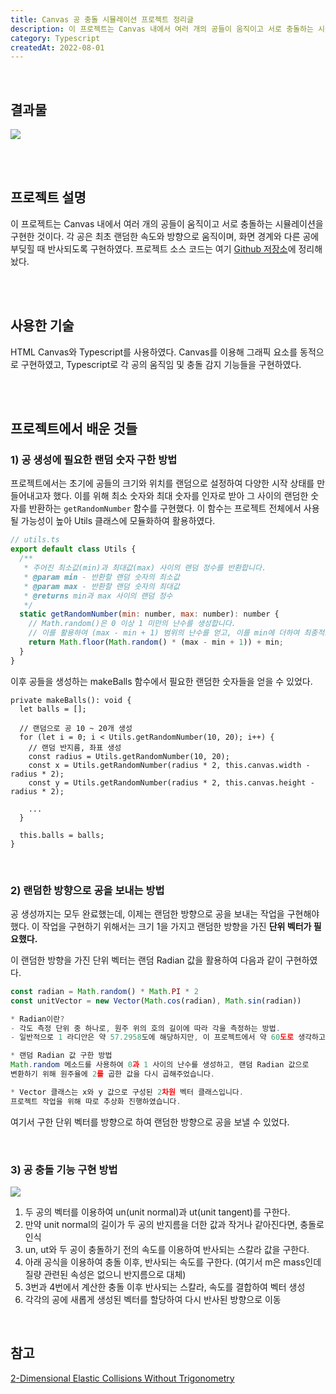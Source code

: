 ```yaml
---
title: Canvas 공 충돌 시뮬레이션 프로젝트 정리글
description: 이 프로젝트는 Canvas 내에서 여러 개의 공들이 움직이고 서로 충돌하는 시뮬레이션을 구현한 것이다. 각 공은 최초 랜덤한 속도와 방향으로 움직이며, 화면 경계와 다른 공에 부딪힐 때 반사되도록 구현하였다.
category: Typescript
createdAt: 2022-08-01
---
```


<br />

## 결과물

![](https://fastly.picsum.photos/id/1081/740/400.jpg?grayscale&hmac=Ah3jgeBgUFg8TFlSfNC0rLOVJbjIq6P3ppDbanvbsUU)

<br />
<br />

## 프로젝트 설명

이 프로젝트는 Canvas 내에서 여러 개의 공들이 움직이고 서로 충돌하는 시뮬레이션을 구현한 것이다. 각 공은 최초 랜덤한 속도와 방향으로 움직이며, 화면 경계와 다른 공에 부딪힐 때 반사되도록 구현하였다. 프로젝트 소스 코드는 여기 [Github 저장소](https://github.com/mooon3356/ball-collision-practice)에 정리해놨다.

<br />
<br />

## 사용한 기술

HTML Canvas와 Typescript를 사용하였다. Canvas를 이용해 그래픽 요소를 동적으로 구현하였고, Typescript로 각 공의 움직임 및 충돌 감지 기능들을 구현하였다.

<br />
<br />

## **프로젝트에서 배운 것들**

### 1) 공 생성에 필요한 랜덤 숫자 구한 방법

프로젝트에서는 초기에 공들의 크기와 위치를 랜덤으로 설정하여 다양한 시작 상태를 만들어내고자 했다. 이를 위해 최소 숫자와 최대 숫자를 인자로 받아 그 사이의 랜덤한 숫자를 반환하는 `getRandomNumber` 함수를 구현했다. 이 함수는 프로젝트 전체에서 사용될 가능성이 높아 Utils 클래스에 모듈화하여 활용하였다.

```jsx
// utils.ts
export default class Utils {
  /**
   * 주어진 최소값(min)과 최대값(max) 사이의 랜덤 정수를 반환합니다.
   * @param min - 반환할 랜덤 숫자의 최소값
   * @param max - 반환할 랜덤 숫자의 최대값
   * @returns min과 max 사이의 랜덤 정수
   */
  static getRandomNumber(min: number, max: number): number {
    // Math.random()은 0 이상 1 미만의 난수를 생성합니다.
    // 이를 활용하여 (max - min + 1) 범위의 난수를 얻고, 이를 min에 더하여 최종적으로 min과 max 사이의 정수를 반환합니다.
    return Math.floor(Math.random() * (max - min + 1)) + min;
  }
}
```

이후 공들을 생성하는 makeBalls 함수에서 필요한 랜덤한 숫자들을 얻을 수 있었다.

```tsx
private makeBalls(): void {
  let balls = [];

  // 랜덤으로 공 10 ~ 20개 생성
  for (let i = 0; i < Utils.getRandomNumber(10, 20); i++) {
    // 랜덤 반지름, 좌표 생성
    const radius = Utils.getRandomNumber(10, 20);
    const x = Utils.getRandomNumber(radius * 2, this.canvas.width - radius * 2);
    const y = Utils.getRandomNumber(radius * 2, this.canvas.height - radius * 2);

    ...
  }

  this.balls = balls;
}
```

<br />

### 2) 랜덤한 방향으로 공을 보내는 방법

공 생성까지는 모두 완료했는데, 이제는 랜덤한 방향으로 공을 보내는 작업을 구현해야 했다. 이 작업을 구현하기 위해서는 크기 1을 가지고 랜덤한 방향을 가진 **단위 벡터가 필요했다.**

이 랜덤한 방향을 가진 단위 벡터는 랜덤 Radian 값을 활용하여 다음과 같이 구현하였다.

```jsx
const radian = Math.random() * Math.PI * 2
const unitVector = new Vector(Math.cos(radian), Math.sin(radian))

* Radian이란?
- 각도 측정 단위 중 하나로, 원주 위의 호의 길이에 따라 각을 측정하는 방법.
- 일반적으로 1 라디안은 약 57.2958도에 해당하지만, 이 프로젝트에서 약 60도로 생각하고 계산했습니다.

* 랜덤 Radian 값 구한 방법
Math.random 메소드를 사용하여 0과 1 사이의 난수를 생성하고, 랜덤 Radian 값으로
변환하기 위해 원주율에 2를 곱한 값을 다시 곱해주었습니다.

* Vector 클래스는 x와 y 값으로 구성된 2차원 벡터 클래스입니다.
프로젝트 작업을 위해 따로 추상화 진행하였습니다.
```

여기서 구한 단위 벡터를 방향으로 하여 랜덤한 방향으로 공을 보낼 수 있었다.

<br />

### 3) 공 충돌 기능 구현 방법

![](https://fastly.picsum.photos/id/1081/740/400.jpg?grayscale&hmac=Ah3jgeBgUFg8TFlSfNC0rLOVJbjIq6P3ppDbanvbsUU)

1. 두 공의 벡터를 이용하여 un(unit normal)과 ut(unit tangent)를 구한다.
2. 만약 unit normal의 길이가 두 공의 반지름을 더한 값과 작거나 같아진다면, 충돌로 인식
3. un, ut와 두 공이 충돌하기 전의 속도를 이용하여 반사되는 스칼라 값을 구한다.
4. 아래 공식을 이용하여 충돌 이후, 반사되는 속도를 구한다. (여기서 m은 mass인데 질량 관련된 속성은 없으니 반지름으로 대체)
5. 3번과 4번에서 계산한 충돌 이후 반사되는 스칼라, 속도를 결합하여 벡터 생성
6. 각각의 공에 새롭게 생성된 벡터를 할당하여 다시 반사된 방향으로 이동

<br />

## **참고**

<a href="https://imada.sdu.dk/u/rolf/Edu/DM815/E10/2dcollisions.pdf" target="_blank">
  2-Dimensional Elastic Collisions Without Trigonometry
</a>
